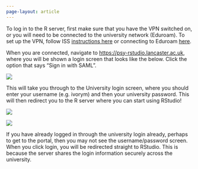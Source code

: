 ```yaml
---
page-layout: article
---
```


To log in to the R server, first make sure that you have the VPN switched on, or you will need to be connected to the university network (Eduroam). To set up the VPN, follow ISS [instructions here](https://portal.lancaster.ac.uk/ask/digital/services/university-it-network/vpn/){target="_blank"} or connecting to Eduroam [here](https://portal.lancaster.ac.uk/ask/digital/services/university-it-network/wi-fi/){target="_blank"}.

When you are connected, navigate to [https://psy-rstudio.lancaster.ac.uk](https://psy-rstudio.lancaster.ac.uk){target="_blank"}, where you will be shown a login screen that looks like the below. Click the option that says "Sign in with SAML".

![](/Includes/1LoginSAML.png) <!-- says no image but it's all about the include setup -->

This will take you through to the University login screen, where you should enter your username (e.g. ivorym) and then your university password. This will then redirect you to the R server where you can start using RStudio!

![](/Includes/2LoginUser.png)

![](/Includes/3LoginPass.png)

::: {.callout-note}
If you have already logged in through the university login already, perhaps to get to the portal, then you may not see the username/password screen. When you click login, you will be redirected straight to RStudio. This is because the server shares the login information securely across the university.
:::
